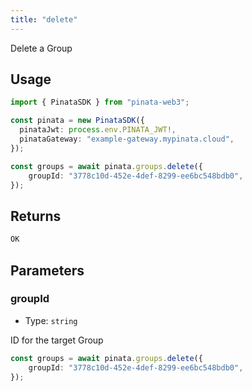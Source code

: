 ```yaml
---
title: "delete"
---
```


Delete a Group

## Usage

```typescript
import { PinataSDK } from "pinata-web3";

const pinata = new PinataSDK({
  pinataJwt: process.env.PINATA_JWT!,
  pinataGateway: "example-gateway.mypinata.cloud",
});

const groups = await pinata.groups.delete({
	groupId: "3778c10d-452e-4def-8299-ee6bc548bdb0",
});
```

## Returns

```typescript
OK
```

## Parameters

### groupId

- Type: `string`

ID for the target Group

```typescript
const groups = await pinata.groups.delete({
	groupId: "3778c10d-452e-4def-8299-ee6bc548bdb0",
});
```
